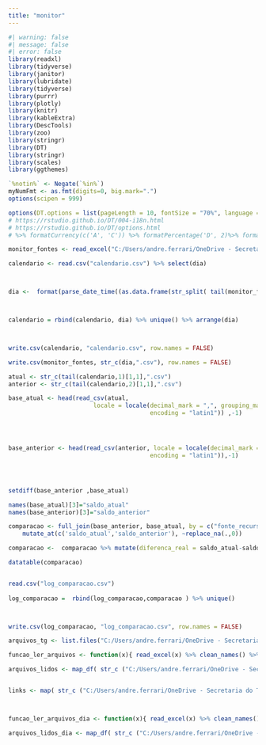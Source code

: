 ```yaml
---
title: "monitor"
---
```


```r
#| warning: false
#| message: false
#| error: false
library(readxl)
library(tidyverse)
library(janitor)
library(lubridate)
library(tidyverse)
library(purrr)
library(plotly)
library(knitr)
library(kableExtra)
library(DescTools)
library(zoo)
library(stringr)
library(DT)
library(stringr)
library(scales)
library(ggthemes)

`%notin%` <- Negate(`%in%`)
myNumFmt <- as.fmt(digits=0, big.mark=".")
options(scipen = 999)

options(DT.options = list(pageLength = 10, fontSize = "70%", language = list(url = '//cdn.datatables.net/plug-ins/1.10.11/i18n/Portuguese.json')))
# https://rstudio.github.io/DT/004-i18n.html
# https://rstudio.github.io/DT/options.html
# %>% formatCurrency(c('A', 'C')) %>% formatPercentage('D', 2)%>% formatRound('E', 3)
```

```r
monitor_fontes <- read_excel("C:/Users/andre.ferrari/OneDrive - Secretaria do Tesouro Nacional/General/3. Projetos/2. Execução/automate/regra_de_ouro/monitor_fontes.xlsx") %>% clean_names()
```

```r
calendario <- read.csv("calendario.csv") %>% select(dia)



dia <-  format(parse_date_time((as.data.frame(str_split( tail(monitor_fontes,1)[1],"\n"))[3,1]),"%d/%m/%Y"),"%Y_%m_%d")



calendario = rbind(calendario, dia) %>% unique() %>% arrange(dia)



write.csv(calendario, "calendario.csv", row.names = FALSE)

```

```r
write.csv(monitor_fontes, str_c(dia,".csv"), row.names = FALSE)
```

```r
atual <- str_c(tail(calendario,1)[1,1],".csv") 
anterior <- str_c(tail(calendario,2)[1,1],".csv")

base_atual <- head(read_csv(atual, 
                        locale = locale(decimal_mark = ",", grouping_mark = ".", 
                                        encoding = "latin1")) ,-1)




base_anterior <- head(read_csv(anterior, locale = locale(decimal_mark = ",", grouping_mark = ".", 
                                        encoding = "latin1")),-1)




setdiff(base_anterior ,base_atual) 

names(base_atual)[3]="saldo_atual"
names(base_anterior)[3]="saldo_anterior"

comparacao <- full_join(base_anterior, base_atual, by = c("fonte_recursos_nome" , "fonte_recursos_codigo") ) %>% 
    mutate_at(c('saldo_atual','saldo_anterior'), ~replace_na(.,0))

comparacao <-  comparacao %>% mutate(diferenca_real = saldo_atual-saldo_anterior, diferenca_percentual = diferenca_real/saldo_anterior*100) %>% filter(saldo_anterior== 0)%>% mutate(dia= dia) 

datatable(comparacao)


read.csv("log_comparacao.csv")  
  
log_comparacao =  rbind(log_comparacao,comparacao ) %>% unique()



write.csv(log_comparacao, "log_comparacao.csv", row.names = FALSE)
```

```r
arquivos_tg <- list.files("C:/Users/andre.ferrari/OneDrive - Secretaria do Tesouro Nacional/General/3. Projetos/2. Execução/automate/regra_de_ouro","monitor")

funcao_ler_arquivos <- function(x){ read_excel(x) %>% clean_names() %>% mutate(dia =  format(parse_date_time((as.data.frame(str_split( tail(monitor_fontes,1)[1],"\n"))[3,1]),"%d/%m/%Y"),"%Y_%m_%d"))}

arquivos_lidos <- map_df( str_c ("C:/Users/andre.ferrari/OneDrive - Secretaria do Tesouro Nacional/General/3. Projetos/2. Execução/automate/regra_de_ouro/", arquivos_tg), funcao_ler_arquivos) 


links <- map( str_c ("C:/Users/andre.ferrari/OneDrive - Secretaria do Tesouro Nacional/General/3. Projetos/2. Execução/automate/regra_de_ouro/", arquivos_tg), str_c()) 



funcao_ler_arquivos_dia <- function(x){ read_excel(x) %>% clean_names() %>% mutate(dia =  format(parse_date_time((as.data.frame(str_split( tail(x,1)[1],"\n"))[3,1]),"%d/%m/%Y"),"%Y_%m_%d"))}

arquivos_lidos_dia <- map_df( str_c ("C:/Users/andre.ferrari/OneDrive - Secretaria do Tesouro Nacional/General/3. Projetos/2. Execução/automate/regra_de_ouro/", arquivos_tg),funcao_ler_arquivos_dia) 


```
